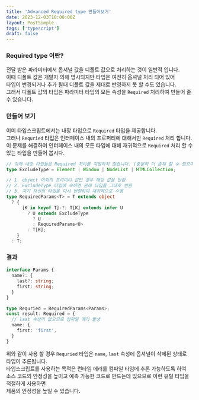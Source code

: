 ```yaml
---
title: 'Advanced Required type 만들어보기'
date: 2023-12-03T10:00:00Z
layout: PostSimple
tags: ['typescript']
draft: false
---
```


### Required type 이란?
전달 받은 파라미터에서 옵셔널 값을 디폴트 값으로 처리하는 것이 일반적 입니다.    
이때 디폴트 값은 개발자 의해 명시되지만 타입은 여전히 옵셔널 처리 되어 있어  
타입이 변경되거나 추가 될때 디폴트 값을 제대로 반영하지 못 할 수도 있습니다.  
그래서 디폴트 값의 타입은 파라미터 타입의 모든 속성을 `Required` 처리하여  만들어 줄 수 있습니다.  
  
### 만들어 보기
이미 타입스크립트에서는 내장 타입으로 `Required` 타입을 제공합니다.  
그러나 `Requried` 타입은 인터페이스 내의 프로퍼티에 대해서만 `Required` 처리 합니다.  
이 문제를 해결하여 인터페이스 내의 모든 타입에 대해 재귀적으로 `Required` 처리 할 수 있는 타입을 만들어 봅시다.

```typescript
// 아래 내장 타입들은 Required 처리를 지원하지 않습니다. (충분히 더 존재 할 수 있으며 상황에 따라 추가합니다.)
type ExcludeType = Element | Window | NodeList | HTMLCollection;

// 1. object 이외의 프리미티 값인 경우 해당 값을 반환
// 2. ExcludeType 타입에 속하면 원래 타입을 그대로 반환
// 3. 자기 자신의 타입을 다시 반환하여 재귀적으로 수행 
type RequiredParams<T> = T extends object
  ? {
      [K in keyof T]-?: T[K] extends infer U
        ? U extends ExcludeType
          ? U
          : RequiredParams<U>
        : T[K];
    }
  : T;
```

### 결과
```typescript
interface Params {
  name?: {
    last?: string;
    first: string;
  }
}

type Requried = RequiredParams<Params>;
const result: Required = {
  // last 속성이 없으므로 컴파일 에러 발생
  name: {
    first: 'first',
  }
}
```  
위와 같이 사용 할 경우 `Requried` 타입은 `name`, `last` 속성에 옵셔널이 삭제된 상태로 타입이 추론됩니다.  
타입스크립트를 사용하는 목적은 런타임 에러를 컴파일 타임에 추론 가능하도록 하여  
소스 코드의 안정성을 높이고 예측 가능한 코드로 만드는데 있으므로 이런 유틸 타입을 적절하게 사용하면  
제품의 안정성을 높일 수 있습니다.  